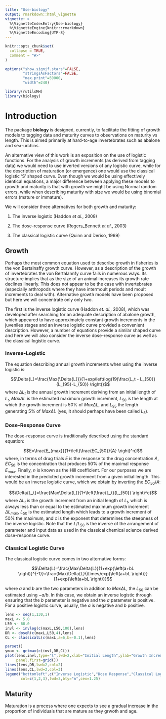 ```yaml
---
title: "Use-biology"
output: rmarkdown::html_vignette
vignette: >
  %\VignetteIndexEntry{Use-biology}
  %\VignetteEngine{knitr::rmarkdown}
  %\VignetteEncoding{UTF-8}
---
```


```r
knitr::opts_chunk$set(
  collapse = TRUE,
  comment = "#>"
)

options("show.signif.stars"=FALSE,
        "stringsAsFactors"=FALSE,
        "max.print"=50000,
        "width"=240)


```

```r
library(rutilsMH)
library(biology)
```


# Introduction

The package __biology__ is designed, currently, to facilitate the fitting of growth models to tagging data and maturity curves to observations on maturity vs length. This is aimed primarily at hard-to-age invertebrates such as abalone and sea-urchins.

An alternative view of this work is an exposition on the use of logistic functions. For the analysis of growth increments (as derived from tagging data) we would need to use inverted versions of any logistic curve, while for the description of maturation (or emergence) one would use the classical logistic 'S' shaped curve. Even though we would be using effectively identical equations, a major difference between applying these models to growth and maturity is that with growth we might be using Normal random errors, while when describing maturity with size we would be using binomial errors (mature or immature).

We will consider three alternatives for both growth and maturity:

1. The inverse logistic  (Haddon _et al_., 2008)

2. The dose-response curve (Rogers_Bennett _et al_., 2003)

3. The classical logistic curve (Quinn and Deriso, 1999)

## Growth

Perhaps the most common equation used to describe growth in fisheries is the von Bertalnaffy growth curve. However, as a description of the growth of invertebrates the von Bertalannfy curve fails in numerous ways. Its structure implies that as the size of an animal increases its growth rate declines linearly. This does not appear to be the case with invertebrates (especially arthropods where they have intermoult periods and moult increments to deal with). Alternative growth models have been proposed but here we will concentrate only only two. 

The first is the inverse logistic curve (Haddon _et. al._, 2008), which was developed after searching for an adequate description of abalone growth, which appeared to have approximately constant growth increments in the juveniles stages and an inverse logistic curve provided a convenient description. However, a number of equations provide a similar shaped curve and here we will also consider the inverse dose-response curve as well as the classical logistic curve.

### Inverse-Logistic

The equation describing annual growth increments when using the inverse logistic is:

$$\Delta{L}=\frac{Max{\Delta{L}}}{1+exp\left(log(19)\frac{L_t - L_{50}}{L_{95}-L_{50}} \right)}$$
where $\Delta{L_t}$ is the annual growth increment deriving from an initial length of $L_t$, $Max{\Delta{L}}$ is the estimated maximum growth increment, $L_{50}$ is the length at which the growth increment is 50% of $Max{\Delta{L}}$, and $L_{95}$ the length generating 5% of $Max{\Delta{L}}$ (yes, it should perhaps have been called $L_5$).  

### Dose-Response Curve

The dose-response curve is traditionally described using the standard equation:

$$E=\frac{E_{max}}{1+\left(\frac{EC_{50}}{A} \right)^n}$$
where, in terms of drug trials $E$ is the response to the drug concentration $A$, $EC_{50}$ is the concentration that produces 50% of the maximal response $E_{max}$. Finally, $n$ is known as the Hill coefficient. For our purposes we are interested in the predicted growth increment from a given initial length. This would be an inverse logistic curve, which we obtain by inverting the $EC_{50}/A$:

$$\Delta{L_t}=\frac{Max\Delta{L}}{1+\left(\frac{L_t}{L_{50}} \right)^c}$$
where $\Delta{L_t}$ is the growth increment from an initial length of $L_t$, which is always less than or equal to the estimated maximum growth increment $\Delta{L_{max}}$, $L_{50}$ is the estimated length which leads to a growth increment of 50% the maximum, and $c$ is the exponent that determines the steepness of the inverse logistic. Note that the $L/L_{50}$ is the inverse of the arrangement of parameter and input data as used in the classical chemical science derived dose-response curve. 

### Classical Logistic Curve

The classical logistic curve comes in two alternative forms:

$$\Delta{L}=\frac{Max\Delta{L}}{1+exp{\left(a+bL \right)}^{-1}}=\frac{Max\Delta{L}{\times}exp{\left(a+bL \right)}}{1+exp{\left(a+bL \right)}}$$

where $a$ and $b$ are the two parameters in addition to $Max\Delta{L}$, the $L_{50}$ can be estimated using $-a/b$. In this case, we obtain an inverse logistic through ensuring that the $b$ parameter is negative and the $a$ parameter is positive. For a positive logistic curve, usually, the $a$ is negative and $b$ positive.

```r
lens <- seq(1,130,1)
maxL <- 5.0
L50 <- 60.0
invl <- invlog(c(maxL,L50,100),lens)
DR <- doseR(c(maxL,L50,4),lens)
CL <- classicalL(c(maxL,a=6,b=-0.1),lens)

```

```r
parset()
ymax <- getmax(c(invl,DR,CL))
plot(lens,invl,type="l",lwd=2,xlab="Initial Length",ylab="Growth Increment",
     panel.first=grid())
lines(lens,DR,lwd=2,col=2)
lines(lens,CL,lwd=2,col=3)
legend("bottomleft",c("Inverse Logistic","Dose Response","Classical Logistic"),
       col=c(1,2,3),lwd=3,bty="n",cex=1.25)
```









## Maturity

Maturation is a process where one expects to see a gradual increase in the proportion of individuals that are mature as they grwoth and age.























